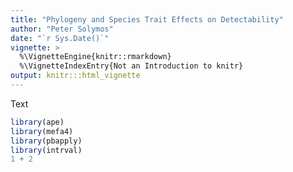 ```yaml
---
title: "Phylogeny and Species Trait Effects on Detectability"
author: "Peter Solymos"
date: "`r Sys.Date()`"
vignette: >
  %\VignetteEngine{knitr::rmarkdown}
  %\VignetteIndexEntry{Not an Introduction to knitr}
output: knitr:::html_vignette
---
```


Text

```r
library(ape)
library(mefa4)
library(pbapply)
library(intrval)
1 + 2
```
